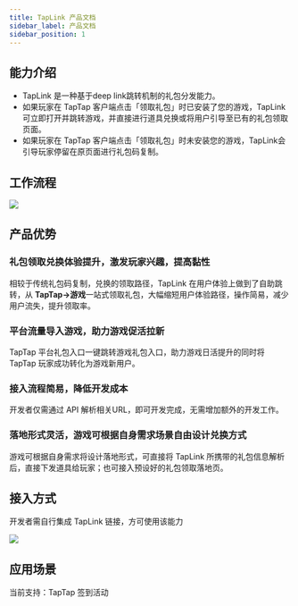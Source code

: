 ```yaml
---
title: TapLink 产品文档
sidebar_label: 产品文档
sidebar_position: 1
---
```


## 能力介绍

- TapLink 是一种基于deep link跳转机制的礼包分发能力。
- 如果玩家在 TapTap 客户端点击「领取礼包」时已安装了您的游戏，TapLink可立即打开并跳转游戏，并直接进行道具兑换或将用户引导至已有的礼包领取页面。
- 如果玩家在 TapTap 客户端点击「领取礼包」时未安装您的游戏，TapLink会引导玩家停留在原页面进行礼包码复制。

## 工作流程

![](https://capacity-files.lcfile.com/8HTgi9a15nTfqPvIiFARb4v1rMFSeI9f/0048bea7-49ae-45a4-aecc-9f1a334105ee.png)

## 产品优势

### 礼包领取兑换体验提升，激发玩家兴趣，提高黏性

相较于传统礼包码复制，兑换的领取路径，TapLink 在用户体验上做到了自助跳转，从 **TapTap→游戏**一站式领取礼包，大幅缩短用户体验路径，操作简易，减少用户流失，提升领取率。

### 平台流量导入游戏，助力游戏促活拉新

TapTap 平台礼包入口一键跳转游戏礼包入口，助力游戏日活提升的同时将 TapTap 玩家成功转化为游戏新用户。

### 接入流程简易，降低开发成本

开发者仅需通过 API 解析相关URL，即可开发完成，无需增加额外的开发工作。

### 落地形式灵活，游戏可根据自身需求场景自由设计兑换方式

游戏可根据自身需求将设计落地形式，可直接将 TapLink 所携带的礼包信息解析后，直接下发道具给玩家；也可接入预设好的礼包领取落地页。

## 接入方式

开发者需自行集成 TapLink 链接，方可使用该能力

![](https://capacity-files.lcfile.com/7l0NCUNYzDmHYqynREFCsJCEW5FwchRs/9155898b-5369-4298-a898-dd4a49c79221.png)

## 应用场景

当前支持：TapTap 签到活动
